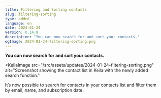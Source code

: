 ```yaml
---
title: Filtering and Sorting contacts
slug: filtering-sorting
type: added
language: en
date: 2024-01-24
version: 0.14.0
description: "You can now search for and sort your contacts."
ogImage: 2024-01-24-filtering-sorting.png
---
```


**You can now search for and sort your contacts.**

<KeilaImage
  src="/src/assets/updates/2024-01-24-filtering-sorting.png"
  alt="Screenshot showing the contact list in Keila with the newly added search function."
></KeilaImage>

It’s now possible to search for contacts in your contacts list and filter them
by email, name, and subscription date.
